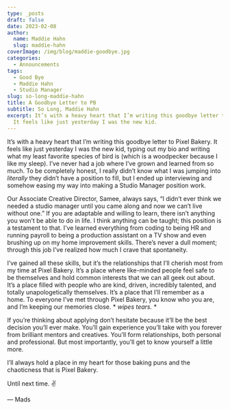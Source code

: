 ```yaml
---
type: _posts
draft: false
date: 2023-02-08
author:
  name: Maddie Hahn
  slug: maddie-hahn
coverImage: /img/blog/maddie-goodbye.jpg
categories:
  - Announcements
tags:
  - Good Bye
  - Maddie Hahn
  - Studio Manager
slug: so-long-maddie-hahn
title: A Goodbye Letter to PB
subtitle: So Long, Maddie Hahn
excerpt: It’s with a heavy heart that I’m writing this goodbye letter to Pixel Bakery.
  It feels like just yesterday I was the new kid.
---
```


It’s with a heavy heart that I’m writing this goodbye letter to Pixel Bakery. It feels like just yesterday I was the new kid, typing out my bio and writing what my least favorite species of bird is (which is a woodpecker because I like my sleep). I’ve never had a job where I’ve grown and learned from so much. To be completely honest, I really didn’t know what I was jumping into *literally* they didn’t have a position to fill, but I ended up interviewing and somehow easing my way into making a Studio Manager position work. 

Our Associate Creative Director, Samee, always says, “I didn’t ever think we needed a studio manager until you came along and now we can’t live without one.” If you are adaptable and willing to learn, there isn’t anything you won’t be able to do in life. I think anything can be taught; this position is a testament to that. I’ve learned everything from coding to being HR and running payroll to being a production assistant on a TV show and even brushing up on my home improvement skills. There’s never a dull moment; through this job I’ve realized how much I crave that spontaneity.

I’ve gained all these skills, but it’s the relationships that I’ll cherish most from my time at Pixel Bakery. It’s a place where like-minded people feel safe to be themselves and hold common interests that we can all geek out about. It’s a place filled with people who are kind, driven, incredibly talented, and totally unapologetically themselves. It’s a place that I’ll remember as a home. To everyone I’ve met through Pixel Bakery, you know who you are, and I’m keeping our memories close. * *wipes tears.* *

If you’re thinking about applying don’t hesitate because it’ll be the best decision you’ll ever make. You’ll gain experience you’ll take with you forever from brilliant mentors and creatives. You’ll form relationships, both personal and professional. But most importantly, you’ll get to know yourself a little more. 

I’ll always hold a place in my heart for those baking puns and the chaoticness that is Pixel Bakery. 

Until next time. ✌️

— Mads
